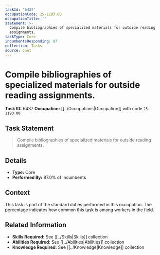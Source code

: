 ```yaml
---
taskId: '6437'
occupationCode: 25-1193.00
occupationTitle: ''
statement: >-
  Compile bibliographies of specialized materials for outside reading
  assignments.
taskType: Core
incumbentsResponding: 87
collection: Tasks
source: onet
---
```

# Compile bibliographies of specialized materials for outside reading assignments.

**Task ID:** 6437
**Occupation:** [[../Occupations|Occupation]] with code `25-1193.00`

## Task Statement

> Compile bibliographies of specialized materials for outside reading assignments.

## Details

- **Type:** Core
- **Performed By:** 87.0% of incumbents

## Context

This task is part of the standard duties performed in this occupation. The percentage indicates how common this task is among workers in the field.

## Related Information

- **Skills Required:** See [[../Skills|Skills]] collection
- **Abilities Required:** See [[../Abilities|Abilities]] collection
- **Knowledge Required:** See [[../Knowledge|Knowledge]] collection
